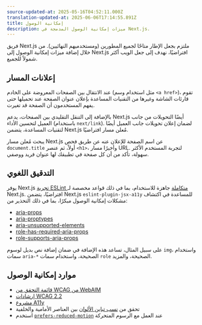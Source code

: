 ```yaml
---
source-updated-at: 2025-05-16T04:52:11.000Z
translation-updated-at: 2025-06-06T17:14:55.891Z
title: إمكانية الوصول
description: ميزات إمكانية الوصول المدمجة في Next.js.
---
```


فريق Next.js ملتزم بجعل الإطار متاحًا لجميع المطورين (ومستخدميهم النهائيين). من خلال إضافة ميزات إمكانية الوصول إلى Next.js افتراضيًا، نهدف إلى جعل الويب أكثر شمولاً للجميع.

## إعلانات المسار

عند الانتقال بين الصفحات المعروضة على الخادم (مثل استخدام وسم `<a href>`)، تقوم قارئات الشاشة وغيرها من التقنيات المساعدة بإعلان عنوان الصفحة عند تحميلها حتى يفهم المستخدمون أن الصفحة قد تغيرت.

بالإضافة إلى التنقل التقليدي بين الصفحات، يدعم Next.js أيضًا التحويلات من جانب العميل لتحسين الأداء (باستخدام `next/link`). لضمان إعلان تحويلات جانب العميل أيضًا لتقنيات المساعدة، يتضمن Next.js مُعلن مسار افتراضيًا.

يبحث مُعلن مسار Next.js عن اسم الصفحة للإعلان عنه عن طريق فحص `document.title` أولاً، ثم عنصر `<h1>`، وأخيرًا مسار URL. لتجربة المستخدم الأكثر سهولة، تأكد من أن كل صفحة في تطبيقك لها عنوان فريد ووصفي.

## التدقيق اللغوي

يوفر Next.js [تجربة ESLint متكاملة](/docs/pages/building-your-application/configuring/eslint) جاهزة للاستخدام، بما في ذلك قواعد مخصصة لـ Next.js. افتراضيًا، يتضمن Next.js `eslint-plugin-jsx-a11y` للمساعدة في اكتشاف مشكلات إمكانية الوصول مبكرًا، بما في ذلك التحذير من:

- [aria-props](https://github.com/jsx-eslint/eslint-plugin-jsx-a11y/blob/HEAD/docs/rules/aria-props.md?rgh-link-date=2021-06-04T02%3A10%3A36Z)
- [aria-proptypes](https://github.com/jsx-eslint/eslint-plugin-jsx-a11y/blob/HEAD/docs/rules/aria-proptypes.md?rgh-link-date=2021-06-04T02%3A10%3A36Z)
- [aria-unsupported-elements](https://github.com/jsx-eslint/eslint-plugin-jsx-a11y/blob/HEAD/docs/rules/aria-unsupported-elements.md?rgh-link-date=2021-06-04T02%3A10%3A36Z)
- [role-has-required-aria-props](https://github.com/jsx-eslint/eslint-plugin-jsx-a11y/blob/HEAD/docs/rules/role-has-required-aria-props.md?rgh-link-date=2021-06-04T02%3A10%3A36Z)
- [role-supports-aria-props](https://github.com/jsx-eslint/eslint-plugin-jsx-a11y/blob/HEAD/docs/rules/role-supports-aria-props.md?rgh-link-date=2021-06-04T02%3A10%3A36Z)

على سبيل المثال، تساعد هذه الإضافة في ضمان إضافة نص بديل لوسوم `img`، واستخدام سمات `aria-*` الصحيحة، واستخدام سمات `role` الصحيحة، والمزيد.

## موارد إمكانية الوصول

- [قائمة التحقق من WCAG من WebAIM](https://webaim.org/standards/wcag/checklist)
- [إرشادات WCAG 2.2](https://www.w3.org/TR/WCAG22/)
- [مشروع A11y](https://www.a11yproject.com/)
- تحقق من [نسب تباين الألوان](https://developer.mozilla.org/docs/Web/Accessibility/Understanding_WCAG/Perceivable/Color_contrast) بين العناصر الأمامية والخلفية
- استخدم [`prefers-reduced-motion`](https://web.dev/prefers-reduced-motion/) عند العمل مع الرسوم المتحركة